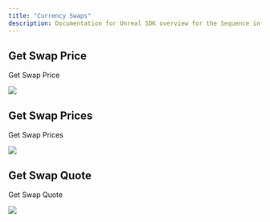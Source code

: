 ---
title: "Currency Swaps"
description: Documentation for Unreal SDK overview for the Sequence infrastructure stack for web3 gaming.
---

## Get Swap Price

Get Swap Price

<Tabs>
    <Tab title="Blueprint">
        <Frame>
            <img src="/images/unreal/swap_price.png" />
        </Frame>
    </Tab>
</Tabs>

## Get Swap Prices

Get Swap Prices

<Tabs>
    <Tab title="Blueprint">
        <Frame>
            <img src="/images/unreal/swap_prices.png" />
        </Frame>
    </Tab>
</Tabs>

## Get Swap Quote

Get Swap Quote

<Tabs>
    <Tab title="Blueprint">
        <Frame>
            <img src="/images/unreal/swap_quote.png" />
        </Frame>
    </Tab>
</Tabs>
